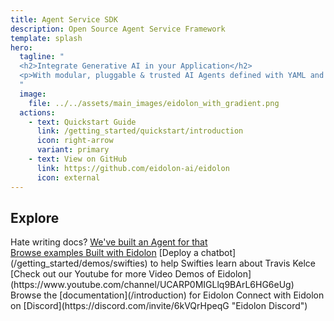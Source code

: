 ```yaml
---
title: Agent Service SDK
description: Open Source Agent Service Framework
template: splash
hero:
  tagline: "
  <h2>Integrate Generative AI in your Application</h2>
  <p>With modular, pluggable & trusted AI Agents defined with YAML and deployed as services</p>
  "
  image:
    file: ../../assets/main_images/eidolon_with_gradient.png
  actions:
    - text: Quickstart Guide
      link: /getting_started/quickstart/introduction
      icon: right-arrow
      variant: primary
    - text: View on GitHub
      link: https://github.com/eidolon-ai/eidolon
      icon: external
---
```



## Explore

<CardGrid>
	<Card title="Examples" icon="pencil">
		Hate writing docs? <a target="_blank" title="Code Search Example" href="https://github.com/eidolon-ai/eidolon/tree/main/examples/eidolon_examples/code_search">We've built an Agent for that</a>
		<br/>
		<a target="_blank" title="" href="https://github.com/eidolon-ai/eidolon/tree/main/examples/eidolon_examples">Browse examples Built with Eidolon</a>
	</Card>
	<Card title="Demos" icon="youtube">
		[Deploy a chatbot](/getting_started/demos/swifties) to help Swifties learn about Travis Kelce
		<br/>
		[Check out our Youtube for more Video Demos of Eidolon](https://www.youtube.com/channel/UCARP0MIGLlq9BArL6HG6eUg)
	</Card>
	<Card title="Docs & FAQ" icon="open-book">
		Browse the [documentation](/introduction) for Eidolon
	</Card>
	<Card title="Community" icon="discord">
		Connect with Eidolon on [Discord](https://discord.com/invite/6kVQrHpeqG "Eidolon Discord")
	</Card>
</CardGrid>